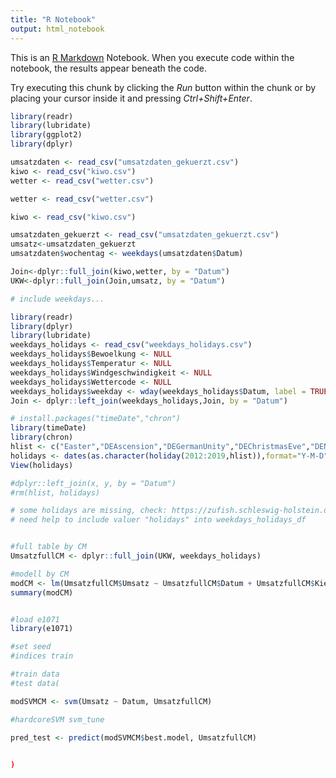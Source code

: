```yaml
---
title: "R Notebook"
output: html_notebook
---
```


This is an [R Markdown](http://rmarkdown.rstudio.com) Notebook. When you execute code within the notebook, the results appear beneath the code. 

Try executing this chunk by clicking the *Run* button within the chunk or by placing your cursor inside it and pressing *Ctrl+Shift+Enter*. 


```r

library(readr)
library(lubridate)
library(ggplot2)
library(dplyr)

umsatzdaten <- read_csv("umsatzdaten_gekuerzt.csv")
kiwo <- read_csv("kiwo.csv")
wetter <- read_csv("wetter.csv")

```

```r
wetter <- read_csv("wetter.csv")

kiwo <- read_csv("kiwo.csv")

umsatzdaten_gekuerzt <- read_csv("umsatzdaten_gekuerzt.csv")
umsatz<-umsatzdaten_gekuerzt
umsatzdaten$wochentag <- weekdays(umsatzdaten$Datum)

Join<-dplyr::full_join(kiwo,wetter, by = "Datum")
UKW<-dplyr::full_join(Join,umsatz, by = "Datum")

```

```r
# include weekdays...

library(readr)
library(dplyr)
library(lubridate)
weekdays_holidays <- read_csv("weekdays_holidays.csv")
weekdays_holidays$Bewoelkung <- NULL
weekdays_holidays$Temperatur <- NULL
weekdays_holidays$Windgeschwindigkeit <- NULL
weekdays_holidays$Wettercode <- NULL
weekdays_holidays$weekday <- wday(weekdays_holidays$Datum, label = TRUE)
Join <- dplyr::left_join(weekdays_holidays,Join, by = "Datum")

# install.packages("timeDate","chron")
library(timeDate)
library(chron)
hlist <- c("Easter","DEAscension","DEGermanUnity","DEChristmasEve","DENewYearsEve") 
holidays <- dates(as.character(holiday(2012:2019,hlist)),format="Y-M-D" )
View(holidays)

#dplyr::left_join(x, y, by = "Datum")
#rm(hlist, holidays)

# some holidays are missing, check: https://zufish.schleswig-holstein.de/detail?areaId=&pstId=8967760&ouId=&infotype=0
# need help to include valuer "holidays" into weekdays_holidays_df


#full table by CM
UmsatzfullCM <- dplyr::full_join(UKW, weekdays_holidays)

#modell by CM
modCM <- lm(UmsatzfullCM$Umsatz ~ UmsatzfullCM$Datum + UmsatzfullCM$KielerWoche + UmsatzfullCM$Bewoelkung + UmsatzfullCM$Temperatur + UmsatzfullCM$Temperatur + UmsatzfullCM$Windgeschwindigkeit + UmsatzfullCM$Wettercode + as.factor(UmsatzfullCM$Warengruppe) + as.factor(UmsatzfullCM$weekday))
summary(modCM)


#load e1071
library(e1071)

#set seed
#indices train

#train data
#test data(

modSVMCM <- svm(Umsatz ~ Datum, UmsatzfullCM)

#hardcoreSVM svm_tune

pred_test <- predict(modSVMCM$best.model, UmsatzfullCM)

  
)
```

